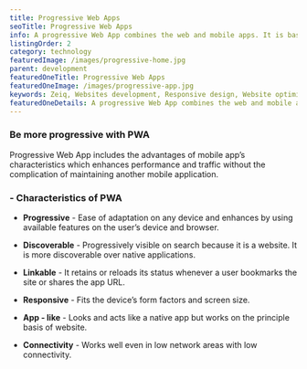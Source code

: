 ```yaml
---
title: Progressive Web Apps
seoTitle: Progressive Web Apps
info: A progressive Web App combines the web and mobile apps. It is basically used for mobile applications, think of it as a website which acts and feels like an app.
listingOrder: 2
category: technology
featuredImage: /images/progressive-home.jpg
parent: development
featuredOneTitle: Progressive Web Apps
featuredOneImage: /images/progressive-app.jpg
keywords: Zeiq, Websites development, Responsive design, Website optimization, E-commerce development, Content management systems (CMS), Website security, Search engine optimization (SEO), JavaScript frameworks , React, Nextjs, Cloud hosting (e.g. AWS, Azure, Google Cloud)
featuredOneDetails: A progressive Web App combines the web and mobile apps. It is basically used for mobile applications, think of it as a website which acts and feels like an app.
---
```


### Be more progressive with PWA

Progressive Web App includes the advantages of mobile app’s characteristics which enhances performance and traffic without the complication of maintaining another mobile application.

### - Characteristics of PWA

- **Progressive** - Ease of adaptation on any device and enhances by using available features on the user’s device and browser.

- **Discoverable** - Progressively visible on search because it is a website. It is more discoverable over native applications.

- **Linkable** - It retains or reloads its status whenever a user bookmarks the site or shares the app URL.

- **Responsive** - Fits the device’s form factors and screen size.

- **App - like** - Looks and acts like a native app but works on the principle basis of website.

- **Connectivity** - Works well even in low network areas with low connectivity.
